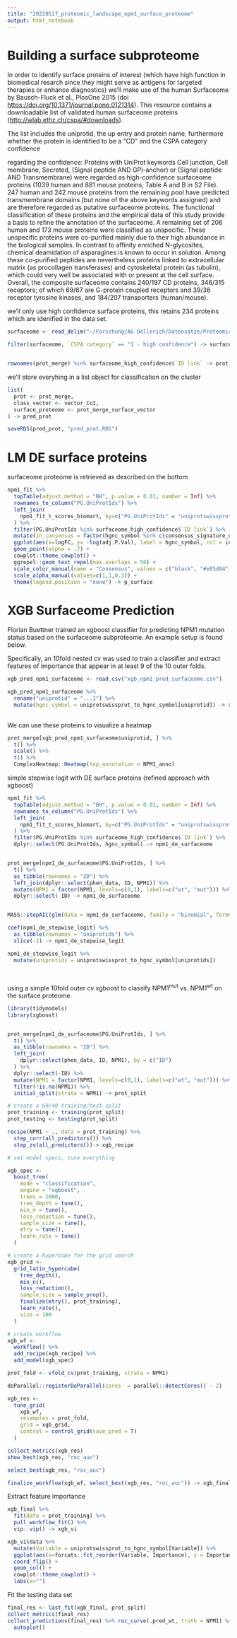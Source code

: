 ```yaml
---
title: "20220517_proteomic_landscape_npm1_surface_proteome"
output: html_notebook
---
```

# Building a surface subproteome

In order to identify surface proteins of interest (which have high function in biomedical resarch since they might serve as antigens for targeted therapies or enhance diagnostics) we'll make use of the human Surfaceome by Bausch-Fluck et al., PlosOne 2015 (doi <https://doi.org/10.1371/journal.pone.0121314>). This resource contains a downloadable list of validated human surfaceome proteins (<http://wlab.ethz.ch/cspa/#downloads>).

The list includes the uniprotid, the up entry and protein name, furthermore whether the protein is identified to be a "CD" and the CSPA category confidence

regarding the confidence: Proteins with UniProt keywords Cell junction, Cell membrane, Secreted, (Signal peptide AND GPI-anchor) or (Signal peptide AND Transmembrane) were regarded as high-confidence surfaceome proteins (1039 human and 881 mouse proteins, Table A and B in S2 File). 247 human and 242 mouse proteins from the remaining pool have predicted transmembrane domains (but none of the above keywords assigned) and are therefore regarded as putative surfaceome proteins. The functional classification of these proteins and the empirical data of this study provide a basis to refine the annotation of the surfaceome. A remaining set of 206 human and 173 mouse proteins were classified as unspecific. These unspecific proteins were co-purified mainly due to their high abundance in the biological samples. In contrast to affinity enriched N-glycosites, chemical deamidation of asparagines is known to occur in solution. Among these co-purified peptides are nevertheless proteins linked to extracellular matrix (as procollagen transferases) and cytoskeletal protein (as tubulin), which could very well be associated with or present at the cell surface. Overall, the composite surfaceome contains 240/197 CD proteins, 346/315 receptors; of which 69/67 are G-protein coupled receptors and 39/36 receptor tyrosine kinases, and 184/207 transporters (human/mouse).

we'll only use high confidence surface proteins, this retains 234 proteins which are idenified in the data set.

```r
surfaceome <- read_delim("~/Forschung/AG Oellerich/Datensätze/Proteomics Surfacome/Surface Proteins.txt",delim =  "\t")

filter(surfaceome, `CSPA category` == "1 - high confidence") -> surfaceome_high_confidence


rownames(prot_merge) %in% surfaceome_high_confidence$`ID link` -> prot_merge_surface_vector
```

we'll store everyhing in a list object for classification on the cluster

```r
list(
  prot <- prot_merge,
  class_vector <- vector_CoI,
  surface_proteome <- prot_merge_surface_vector
) -> pred_prot

saveRDS(pred_prot, "pred_prot.RDS")
```



# LM DE surface proteins

surfaceome proteome is retrieved as described on the bottom 

```r
npm1_fit %>% 
  topTable(adjust.method = "BH", p.value = 0.01, number = Inf) %>% 
  rownames_to_column("PG.UniProtIds") %>% 
  left_join(
    npm1_fit_t_scores_biomart, by=c("PG.UniProtIds" = "uniprotswissprot")
  ) %>% 
  filter(PG.UniProtIds %in% surfaceome_high_confidence$`ID link`) %>% 
  mutate(in_consensus = factor(hgnc_symbol %in% c(consensus_signature_up_in_npm1, consensus_signature_down_in_npm1))) %>% 
  ggplot(aes(x=logFC, y= -log(adj.P.Val), label = hgnc_symbol, col = in_consensus)) +
  geom_point(alpha = .7) +
  cowplot::theme_cowplot() +
  ggrepel::geom_text_repel(max.overlaps = 50) +
  scale_color_manual(name = "Consensus", values = c("black", "#e85d04")) +
  scale_alpha_manual(values=c(1,1,0.3)) +
  theme(legend.position = "none") -> p_surface
```



# XGB Surfaceome Prediction

Florian Buettner trained an xgboost classifier for predicting NPM1 mutation status based on the surfaceome subproteome. An example setup is found below. 

Specifically, an 10fold nested cv was used to train a classifier and extract features of importance that appear in at least 9 of the 10 outer folds.  

```r
xgb_pred_npm1_surfaceome <- read_csv("xgb_npm1_pred_surfaceome.csv")

xgb_pred_npm1_surfaceome %>% 
  rename("uniprotid" = "...1") %>% 
  mutate(hgnc_symbol = uniprotswissprot_to_hgnc_symbol[uniprotid]) -> xgb_pred_npm1_surfaceome
  
```


We can use these proteins to visualize a heatmap


```r
prot_merge[xgb_pred_npm1_surfaceome$uniprotid, ] %>% 
  t() %>% 
  scale() %>% 
  t() %>% 
  ComplexHeatmap::Heatmap(top_annotation = NPM1_anno)
```














simple stepwise logit with DE surface proteins (refined approach with xgboost)

```r
npm1_fit %>% 
  topTable(adjust.method = "BH", p.value = 0.01, number = Inf) %>% 
  rownames_to_column("PG.UniProtIds") %>% 
  left_join(
    npm1_fit_t_scores_biomart, by=c("PG.UniProtIds" = "uniprotswissprot")
  ) %>% 
  filter(PG.UniProtIds %in% surfaceome_high_confidence$`ID link`) %>% 
  dplyr::select(PG.UniProtIds, hgnc_symbol) -> npm1_de_surfaceome


prot_merge[npm1_de_surfaceome$PG.UniProtIds, ] %>% 
  t() %>% 
  as_tibble(rownames = "ID") %>% 
  left_join(dplyr::select(phen_data, ID, NPM1)) %>% 
  mutate(NPM1 = factor(NPM1, levels=c(0,1), labels=c("wt", "mut"))) %>% 
  dplyr::select(-ID) -> npm1_de_surfaceome


MASS::stepAIC(glm(data = npm1_de_surfaceome, family = "binomial", formula = NPM1 ~ ., control = list(maxit = 1000)), trace = F) -> npm1_de_stepwise_logit

coef(npm1_de_stepwise_logit) %>% 
  as_tibble(rownames = "uniprotids") %>% 
  slice(-1) -> npm1_de_stepwise_logit 

npm1_de_stepwise_logit %>% 
  mutate(uniprotids = uniprotswissprot_to_hgnc_symbol[uniprotids])
  
  

```

using a simple 10fold outer cv xgboost to classify NPM1^mut^ vs. NPM1^wt^ on the surface proteome

```r
library(tidymodels)
library(xgboost)


prot_merge[npm1_de_surfaceome$PG.UniProtIds, ] %>% 
  t() %>% 
  as_tibble(rownames = "ID") %>% 
  left_join(
    dplyr::select(phen_data, ID, NPM1), by = c("ID")
  ) %>% 
  dplyr::select(-ID) %>% 
  mutate(NPM1 = factor(NPM1, levels=c(0,1), labels=c("wt", "mut"))) %>% 
  filter(!is.na(NPM1)) %>% 
  initial_split(strata = NPM1) -> prot_split

# create a 60/40 training/test split
prot_training <- training(prot_split)
prot_testing <- testing(prot_split)

recipe(NPM1 ~ ., data = prot_training) %>% 
  step_corr(all_predictors()) %>% 
  step_zv(all_predictors())-> xgb_recipe

# set model specs, tune everything

xgb_spec <- 
  boost_tree(
    mode = "classification",
    engine = "xgboost",
    trees = 1000,
    tree_depth = tune(),
    min_n = tune(),
    loss_reduction = tune(),
    sample_size = tune(),
    mtry = tune(),
    learn_rate = tune()
  )

# create a hypercube for the grid search
xgb_grid <-
  grid_latin_hypercube(
    tree_depth(), 
    min_n(), 
    loss_reduction(), 
    sample_size = sample_prop(), 
    finalize(mtry(), prot_training), 
    learn_rate(), 
    size = 100
  )

# create workflow
xgb_wf <- 
  workflow() %>% 
  add_recipe(xgb_recipe) %>% 
  add_model(xgb_spec) 

prot_fold <- vfold_cv(prot_training, strata = NPM1)

doParallel::registerDoParallel(cores  = parallel::detectCores() - 2)

xgb_res <- 
  tune_grid(
    xgb_wf,
    resamples = prot_fold,
    grid = xgb_grid,
    control = control_grid(save_pred = T)
  )

collect_metrics(xgb_res)
show_best(xgb_res, "roc_auc")

select_best(xgb_res, "roc_auc")

finalize_workflow(xgb_wf, select_best(xgb_res, "roc_auc")) -> xgb_final
```

Extract feature importance

```r
xgb_final %>% 
  fit(data = prot_training) %>% 
  pull_workflow_fit() %>% 
  vip::vip() -> xgb_vi

xgb_vi$data %>% 
  mutate(Variable = uniprotswissprot_to_hgnc_symbol[Variable]) %>% 
  ggplot(aes(x=forcats::fct_reorder(Variable, Importance), y = Importance)) +
  coord_flip() +
  geom_col() +
  cowplot::theme_cowplot() +
  labs(x="")
```

Fit the testing data set

```r
final_res <- last_fit(xgb_final, prot_split)
collect_metrics(final_res)
collect_predictions(final_res) %>% roc_curve(.pred_wt, truth = NPM1) %>% 
  autoplot()
```

